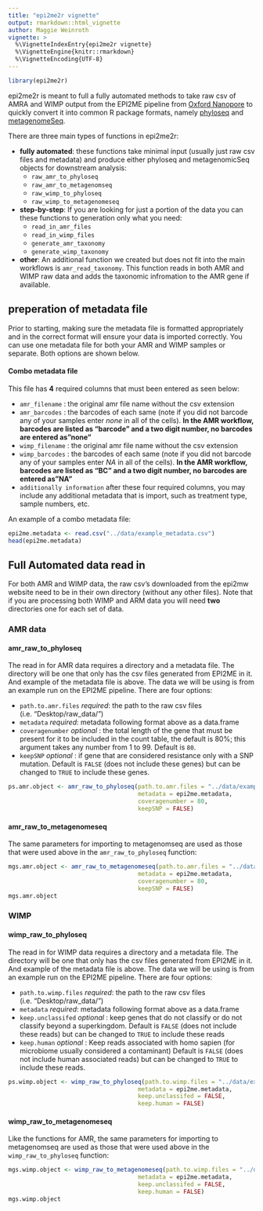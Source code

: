 ```yaml
---
title: "epi2me2r vignette"
output: rmarkdown::html_vignette
author: Maggie Weinroth
vignette: >
  %\VignetteIndexEntry{epi2me2r vignette}
  %\VignetteEngine{knitr::rmarkdown}
  %\VignetteEncoding{UTF-8}
---
```


```r
library(epi2me2r)
```


epi2me2r is meant to full a fully automated methods to take raw csv of AMRA and
WIMP output from the EPI2ME pipeline from [Oxford Nanopore](https://nanoporetech.com/) 
to quickly convert it into common R package formats, namely [phyloseq](https://joey711.github.io/phyloseq/)
and [metagenomeSeq](https://www.bioconductor.org/packages/release/bioc/html/metagenomeSeq.html). 

There are three main types of functions in epi2me2r:

- **fully automated**: these functions take minimal input (usually just raw csv files and metadata) and produce either phyloseq and metagenomicSeq objects for downstream analysis:
    - `raw_amr_to_phyloseq`
    - `raw_amr_to_metagenomseq`
    - `raw_wimp_to_phyloseq`
    - `raw_wimp_to_metagenomeseq`
        
- **step-by-step**: If you are looking for just a portion of the data you can these functions to generation only what you need:
    - `read_in_amr_files`
    - `read_in_wimp_files`
    - `generate_amr_taxonomy`
    - `generate_wimp_taxonomy`

- **other**: An additional function we created but does not fit into the main workflows is `amr_read_taxonomy`. This function reads in both AMR and WIMP raw data and adds the taxonomic infromation to the AMR gene if available.  


## preperation of metadata file

Prior to starting, making sure the metadata file is formatted appropriately and in the correct format will ensure your data is imported correctly. You can use one metadata file for both your AMR and WIMP samples or separate. Both options are shown below. 

#### Combo metadata file

This file has **4** required columns that must been entered as seen below:

- `amr_filename` : the original amr file name without the csv extension
- `amr_barcodes` : the barcodes of each same (note if you did not barcode any of your samples enter *none* in all of the cells). **In the AMR workflow, barcodes are listed as "barcode" and a two digit number, no barcodes are entered as"none"**
- `wimp_filename` : the original amr file name without the csv extension
- `wimp_barcodes` : the barcodes of each same (note if you did not barcode any of your samples enter *NA* in all of the cells). **In the AMR workflow, barcodes are listed as "BC" and a two digit number, no barcodes are entered as"NA"**
- `additionally information` after these four required columns, you may include any additional metadata that is import, such as treatment type, sample numbers, etc.

An example of a combo metadata file:

```r
epi2me.metadata <- read.csv("../data/example_metadata.csv")
head(epi2me.metadata)
```

## Full Automated data read in

For both AMR and WIMP data, the raw csv's downloaded from the epi2mw website need to be in their own directory (without any other files). Note that if you are processing both WIMP and ARM data you will need **two** directories one for each set of data. 

### AMR data

#### amr_raw_to_phyloseq

The read in for AMR data requires a directory and a metadata file. The directory will be one that only has the csv files generated from EPI2ME in it. And example of the metadata file is above. The data we will be using is from an example run on the EPI2ME pipeline. There are four options:

- `path.to.amr.files` *required*: the path to the raw csv files (i.e. "Desktop/raw_data/")
- `metadata` *required*: metadata following format above as a data.frame
- `coveragenumber` *optional* : the total length of the gene that must be present for it to be included in the count table, the default is 80%; this argument takes any number from 1 to 99. Default is `80`.
- `keepSNP` *optional* : if gene that are considered resistance only with a SNP mutation. Default is `FALSE` (does not include these genes) but can be changed to `TRUE` to include these genes. 


```r
ps.amr.object <- amr_raw_to_phyloseq(path.to.amr.files = "../data/example_amr_data/",
                                     metadata = epi2me.metadata,
                                     coveragenumber = 80, 
                                     keepSNP = FALSE)
```

#### amr_raw_to_metagenomeseq

The same parameters for importing to metagenomseq are used as those that were used above in the `amr_raw_to_phyloseq` function:

```r
mgs.amr.object <- amr_raw_to_metagenomeseq(path.to.amr.files = "../data/example_amr_data/",
                                     metadata = epi2me.metadata,
                                     coveragenumber = 80, 
                                     keepSNP = FALSE)
mgs.amr.object
```


### WIMP

#### wimp_raw_to_phyloseq

The read in for WIMP data requires a directory and a metadata file. The directory will be one that only has the csv files generated from EPI2ME in it. And example of the metadata file is above. The data we will be using is from an example run on the EPI2ME pipeline. There are four options:

- `path.to.wimp.files` *required*: the path to the raw csv files (i.e. "Desktop/raw_data/")
- `metadata` *required*: metadata following format above as a data.frame
- `keep.unclassifed` *optional* : keep genes that do not classify or do not classify beyond a superkingdom. Default is `FALSE` (does not include these reads) but can be changed to `TRUE` to include these reads 
- `keep.human` *optional* : Keep reads associated with homo sapien (for microbiome usually considered a contaminant) Default is `FALSE` (does not include human associated reads) but can be changed to `TRUE` to include these reads. 

```r
ps.wimp.object <- wimp_raw_to_phyloseq(path.to.wimp.files = "../data/example_amr_data/",
                                     metadata = epi2me.metadata,
                                     keep.unclassifed = FALSE, 
                                     keep.human = FALSE)
```                                     

#### wimp_raw_to_metagenomeseq

Like the functions for AMR, the same parameters for importing to metagenomseq are used as those that were used above in the `wimp_raw_to_phyloseq` function:

```r
mgs.wimp.object <- wimp_raw_to_metagenomeseq(path.to.wimp.files = "../data/example_amr_data/",
                                     metadata = epi2me.metadata,
                                     keep.unclassifed = FALSE, 
                                     keep.human = FALSE)
mgs.wimp.object
```
